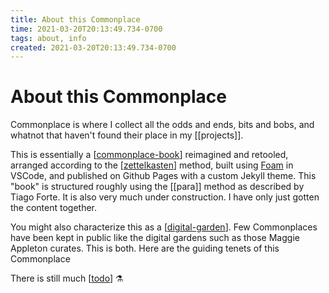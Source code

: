 ```yaml
---
title: About this Commonplace
time: 2021-03-20T20:13:49.734-0700
tags: about, info
created: 2021-03-20T20:13:49.734-0700
---
```


# About this Commonplace

Commonplace is where I collect all the odds and ends, bits and bobs, and whatnot that haven't found their place in my [[projects]].

This is essentially a [[commonplace-book]] reimagined and retooled, arranged according to the [[zettelkasten]] method, built using [Foam](https://foambubble.github.io) in VSCode, and published on Github Pages with a custom Jekyll theme. This "book" is structured roughly using the [[para]] method as described by Tiago Forte. It is also very much under construction. I have only just gotten the content together.

You might also characterize this as a [[digital-garden]]. Few Commonplaces have been kept in public like the digital gardens such as those Maggie Appleton curates. This is both. Here are the guiding tenets of this Commonplace

There is still much [[todo]] ⚗️

[//begin]: # "Autogenerated link references for markdown compatibility"
[commonplace-book]: commonplace-book "Commonplace Book"
[zettelkasten]: zettelkasten "Zettelkasten"
[digital-garden]: digital-garden "Digital Garden"
[todo]: todo "Todo"
[//end]: # "Autogenerated link references"
